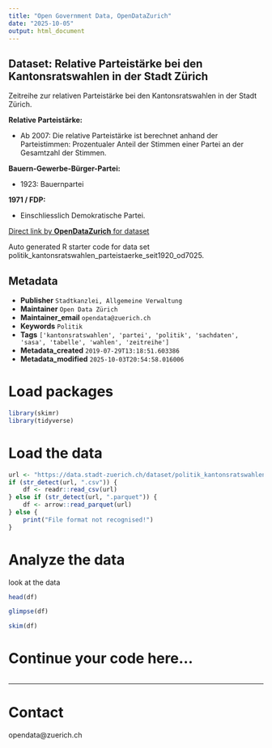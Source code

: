 ```yaml
---
title: "Open Government Data, OpenDataZurich"
date: "2025-10-05"
output: html_document
---
```


## Dataset: Relative Parteistärke bei den Kantonsratswahlen in der Stadt Zürich

Zeitreihe zur relativen Parteistärke bei den Kantonsratswahlen in der Stadt Zürich.



**Relative Parteistärke:**

- Ab 2007: Die relative Parteistärke ist berechnet anhand der Parteistimmen: Prozentualer Anteil der Stimmen einer Partei an der Gesamtzahl der Stimmen.



[]()

**Bauern-Gewerbe-Bürger-Partei:**

- 1923: Bauernpartei



[]()

**1971 / FDP:**

- Einschliesslich Demokratische Partei.



[]()



[Direct link by **OpenDataZurich** for dataset](https://data.stadt-zuerich.ch/dataset/politik_kantonsratswahlen_parteistaerke_seit1920_od7025)

Auto generated R starter code for data set politik_kantonsratswahlen_parteistaerke_seit1920_od7025.

## Metadata

- **Publisher** `Stadtkanzlei, Allgemeine Verwaltung`
- **Maintainer** `Open Data Zürich`
- **Maintainer_email** `opendata@zuerich.ch`
- **Keywords** `Politik`
- **Tags** `['kantonsratswahlen', 'partei', 'politik', 'sachdaten', 'sasa', 'tabelle', 'wahlen', 'zeitreihe']`
- **Metadata_created** `2019-07-29T13:18:51.603386`
- **Metadata_modified** `2025-10-03T20:54:58.016006`


# Load packages

```r
library(skimr)
library(tidyverse)
```

# Load the data

```r
url <- "https://data.stadt-zuerich.ch/dataset/politik_kantonsratswahlen_parteistaerke_seit1920_od7025/download/POL702OD7025.csv"
if (str_detect(url, ".csv")) {
    df <- readr::read_csv(url)
} else if (str_detect(url, ".parquet")) {
    df <- arrow::read_parquet(url)
} else {
    print("File format not recognised!")
}
```

# Analyze the data

look at the data
```r
head(df)
```

```r
glimpse(df)
```

```r
skim(df)
```

# Continue your code here...

```r

```

------------------------------------------------------------------------

# Contact

opendata@zuerich.ch

